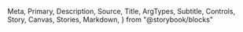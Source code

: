   Meta,
  Primary,
  Description,
  Source,
  Title,
  ArgTypes,
  Subtitle,
  Controls,
  Story,
  Canvas,
  Stories,
  Markdown,
} from "@storybook/blocks"

<Meta of={UserAccessPoint} />

<Title />

<Description of={UserAccessPoint} />

```tsx
import { UserAccessPoint } from "@einride/ui"
```

## Basic

<Description of={UserAccessPoint.Basic} />

<Canvas of={UserAccessPoint.Basic} />

<Controls of={UserAccessPoint.Basic} />

## Status

<Description of={UserAccessPoint.NoUser} />

<Canvas of={UserAccessPoint.NoUser} />

<Controls of={UserAccessPoint.NoUser} include="status" />

## Initials

<Description of={UserAccessPoint.Initials} />

<Canvas of={UserAccessPoint.Initials} />

<Controls of={UserAccessPoint.Initials} include="name" />
